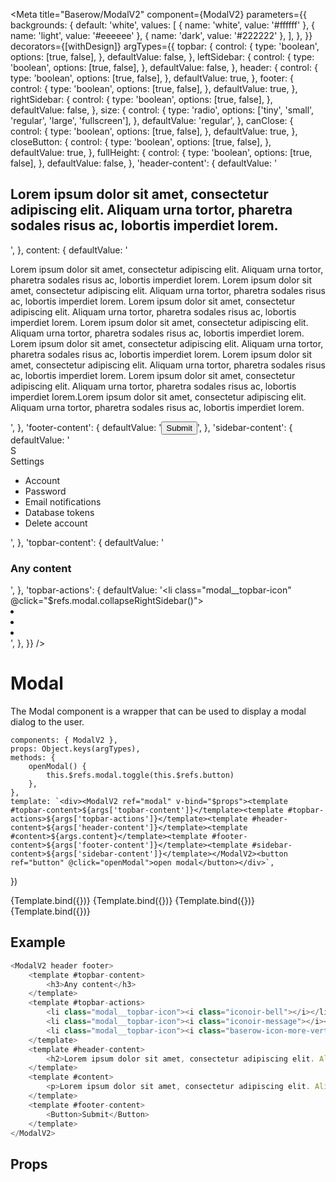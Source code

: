 

<Meta
    title="Baserow/ModalV2"
    component={ModalV2}
    parameters={{
        backgrounds: {
            default: 'white',
            values: [
                { name: 'white', value: '#ffffff' },
                { name: 'light', value: '#eeeeee' },
                { name: 'dark', value: '#222222' },
            ],
        },
    }}
    decorators={[withDesign]}
    argTypes={{
        topbar: {
            control: {
                type: 'boolean',
                options: [true, false],
            },
            defaultValue: false,
        },
        leftSidebar: {
            control: {
                type: 'boolean',
                options: [true, false],
            },
            defaultValue: false,
        },
        header: {
            control: {
                type: 'boolean',
                options: [true, false],
            },
            defaultValue: true,
        },
        footer: {
            control: {
                type: 'boolean',
                options: [true, false],
            },
            defaultValue: true,
        },
        rightSidebar: {
            control: {
                type: 'boolean',
                options: [true, false],
            },
            defaultValue: false,
        },
        size: {
            control: {
                type: 'radio',
                options: ['tiny', 'small', 'regular', 'large', 'fullscreen'],
            },
            defaultValue: 'regular',
        },
        canClose: {
            control: {
                type: 'boolean',
                options: [true, false],
            },
            defaultValue: true,
        },
        closeButton: {
            control: {
                type: 'boolean',
                options: [true, false],
            },
            defaultValue: true,
        },
        fullHeight: {
            control: {
                type: 'boolean',
                options: [true, false],
            },
            defaultValue: false,
        },
        'header-content': {
            defaultValue:
                '<h2>Lorem ipsum dolor sit amet, consectetur adipiscing elit. Aliquam urna tortor, pharetra sodales risus ac, lobortis imperdiet lorem.</h2>',
        },
        content: {
            defaultValue:
                '<p>Lorem ipsum dolor sit amet, consectetur adipiscing elit. Aliquam urna tortor, pharetra sodales risus ac, lobortis imperdiet lorem. Lorem ipsum dolor sit amet, consectetur adipiscing elit. Aliquam urna tortor, pharetra sodales risus ac, lobortis imperdiet lorem. Lorem ipsum dolor sit amet, consectetur adipiscing elit. Aliquam urna tortor, pharetra sodales risus ac, lobortis imperdiet lorem. Lorem ipsum dolor sit amet, consectetur adipiscing elit. Aliquam urna tortor, pharetra sodales risus ac, lobortis imperdiet lorem. Lorem ipsum dolor sit amet, consectetur adipiscing elit. Aliquam urna tortor, pharetra sodales risus ac, lobortis imperdiet lorem. Lorem ipsum dolor sit amet, consectetur adipiscing elit. Aliquam urna tortor, pharetra sodales risus ac, lobortis imperdiet lorem. Lorem ipsum dolor sit amet, consectetur adipiscing elit. Aliquam urna tortor, pharetra sodales risus ac, lobortis imperdiet lorem.Lorem ipsum dolor sit amet, consectetur adipiscing elit. Aliquam urna tortor, pharetra sodales risus ac, lobortis imperdiet lorem.</p>',
        },
        'footer-content': {
            defaultValue: '<Button>Submit</Button>',
        },
        'sidebar-content': {
            defaultValue:
                '<div class="modal-sidebar__head"><div class="avatar avatar--rounded avatar--large avatar--blue"><span class="avatar__initials">S</span></div> <div class="modal-sidebar__head-name">Settings</div></div><ul class="modal-sidebar__nav"><li><a class="modal-sidebar__nav-link active"><i class="modal-sidebar__nav-icon iconoir-user"></i>Account</a></li><li><a class="modal-sidebar__nav-link"><i class="modal-sidebar__nav-icon iconoir-lock"></i>Password</a></li><li><a class="modal-sidebar__nav-link"><i class="modal-sidebar__nav-icon iconoir-mail"></i>Email notifications</a></li><li><a class="modal-sidebar__nav-link"><i class="modal-sidebar__nav-icon iconoir-key-alt-plus"></i>Database tokens</a></li><li><a class="modal-sidebar__nav-link"><i class="modal-sidebar__nav-icon iconoir-cancel"></i>Delete account</a></li></ul>',
        },
        'topbar-content': {
            defaultValue: '<h3 class="margin-bottom-0">Any content</h3>',
        },
        'topbar-actions': {
            defaultValue:
                '<li class="modal__topbar-icon" @click="$refs.modal.collapseRightSidebar()"><i class="iconoir-fast-arrow-right"></i></li><li class="modal__topbar-icon"><i class="iconoir-bell"></i></li><li class="modal__topbar-icon"><i class="iconoir-message"></i></li><li class="modal__topbar-icon"><i class="baserow-icon-more-vertical"></i></li>',
        },
    }}
/>

# Modal

The Modal component is a wrapper that can be used to display a modal dialog to the user.

    components: { ModalV2 },
    props: Object.keys(argTypes),
    methods: {
        openModal() {
            this.$refs.modal.toggle(this.$refs.button)
        },
    },
    template: `<div><ModalV2 ref="modal" v-bind="$props"><template #topbar-content>${args['topbar-content']}</template><template #topbar-actions>${args['topbar-actions']}</template><template #header-content>${args['header-content']}</template><template #content>${args.content}</template><template #footer-content>${args['footer-content']}</template><template #sidebar-content>${args['sidebar-content']}</template></ModalV2><button ref="button" @click="openModal">open modal</button></div>`,
})

<Canvas>
    <Story name="Simple" args={{}}>
        {Template.bind({})}
    </Story>
    <Story
        name="Left sidebar"
        args={{
            leftSidebar: true,
        }}
    >
        {Template.bind({})}
    </Story>
    <Story
        name="Right sidebar"
        args={{
            rightSidebar: true,
        }}
    >
        {Template.bind({})}
    </Story>
    <Story
        name="Topbar"
        args={{
            topbar: true,
            rightSidebar: true,
        }}
    >
        {Template.bind({})}
    </Story>
</Canvas>

## Example

```javascript
<ModalV2 header footer>
    <template #topbar-content>
        <h3>Any content</h3>
    </template>
    <template #topbar-actions>
        <li class="modal__topbar-icon"><i class="iconoir-bell"></i></li>
        <li class="modal__topbar-icon"><i class="iconoir-message"></i></li>
        <li class="modal__topbar-icon"><i class="baserow-icon-more-vertical"></i></li>
    </template>
    <template #header-content>
        <h2>Lorem ipsum dolor sit amet, consectetur adipiscing elit. Aliquam urna tortor, pharetra sodales risus ac, lobortis imperdiet lorem.</h2>
    </template>
    <template #content>
        <p>Lorem ipsum dolor sit amet, consectetur adipiscing elit. Aliquam urna tortor, pharetra sodales risus ac, lobortis imperdiet lorem.</p>
    </template>
    <template #footer-content>
        <Button>Submit</Button>
    </template>
</ModalV2>
```

## Props

<Props of={ModalV2} />
